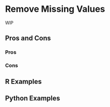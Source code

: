 # Remove Missing Values {#sec-missing-remove}

WIP

## Pros and Cons

### Pros

### Cons

## R Examples

## Python Examples

